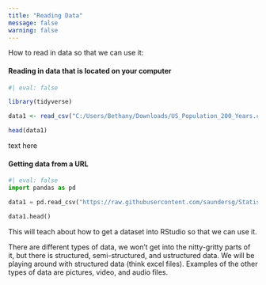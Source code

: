 ```yaml
---
title: "Reading Data"
message: false
warning: false
---
```



How to read in data so that we can use it: 

#### Reading in data that is located on your computer

```r
#| eval: false

library(tidyverse)

data1 <- read_csv("C:/Users/Bethany/Downloads/US_Population_200_Years.csv")

head(data1)
```

text here


#### Getting data from a URL

```python
#| eval: false
import pandas as pd

data1 = pd.read_csv("https://raw.githubusercontent.com/saundersg/Statistics-Notebook/master/Data/Rent.csv")

data1.head()
```


This will teach about how to get a dataset into RStudio so that we can use it. 

There are different types of data, we won't get into the nitty-gritty parts of it, but there is structured, semi-structured, and ustructured data. We will be playing around with structured data (think excel files). Examples of the other types of data are pictures, video, and audio files. 

